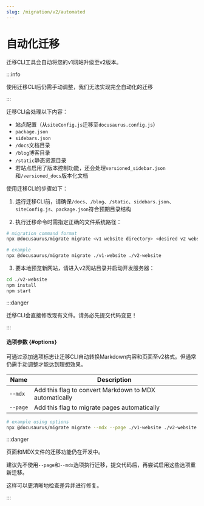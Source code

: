 ```yaml
---
slug: /migration/v2/automated
---
```


# 自动化迁移

迁移CLI工具会自动将您的v1网站升级至v2版本。

:::info

使用迁移CLI后仍需手动调整，我们无法实现完全自动化的迁移

:::

迁移CLI会处理以下内容：

- 站点配置（从`siteConfig.js`迁移至`docusaurus.config.js`）
- `package.json`
- `sidebars.json`
- `/docs`文档目录
- `/blog`博客目录
- `/static`静态资源目录
- 若站点启用了版本控制功能，还会处理`versioned_sidebar.json`和`/versioned_docs`版本化文档

使用迁移CLI的步骤如下：

1. 运行迁移CLI前，请确保`/docs`、`/blog`、`/static`、`sidebars.json`、`siteConfig.js`、`package.json`符合预期目录结构

2. 执行迁移命令时需指定正确的文件系统路径：

```bash
# migration command format
npx @docusaurus/migrate migrate <v1 website directory> <desired v2 website directory>

# example
npx @docusaurus/migrate migrate ./v1-website ./v2-website
```

3. 要本地预览新网站，请进入v2网站目录并启动开发服务器：

```bash npm2yarn
cd ./v2-website
npm install
npm start
```

:::danger

迁移CLI会直接修改现有文件。请务必先提交代码变更！

:::

#### 选项参数 {#options}

可通过添加选项标志让迁移CLI自动转换Markdown内容和页面至v2格式。但通常仍需手动调整才能达到理想效果。

| Name     | Description                                            |
| -------- | ------------------------------------------------------ |
| `--mdx`  | Add this flag to convert Markdown to MDX automatically |
| `--page` | Add this flag to migrate pages automatically           |

```bash
# example using options
npx @docusaurus/migrate migrate --mdx --page ./v1-website ./v2-website
```

:::danger

页面和MDX文件的迁移功能仍在开发中。

建议先不使用`--page`和`--mdx`选项执行迁移，提交代码后，再尝试启用这些选项重新迁移。

这样可以更清晰地检查差异并进行修复。

:::